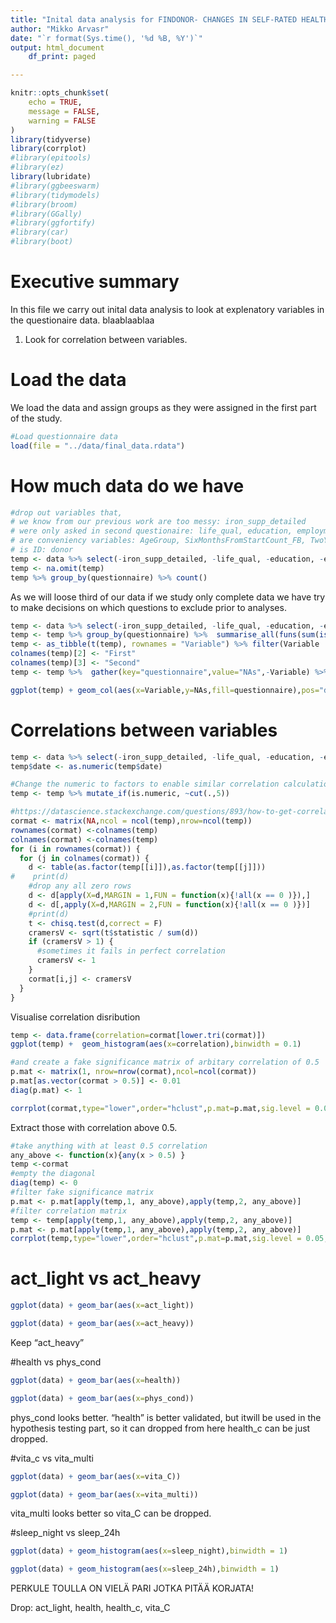 ```yaml
---
title: "Inital data analysis for FINDONOR- CHANGES IN SELF-RATED HEALTH DURING THE STUDY AND IT'S RELATION TO IRON BIOMARKERS "
author: "Mikko Arvasr"
date: "`r format(Sys.time(), '%d %B, %Y')`"
output: html_document
    df_print: paged

---
```




```r
knitr::opts_chunk$set(
	echo = TRUE,
	message = FALSE,
	warning = FALSE
)
library(tidyverse)
library(corrplot)
#library(epitools)
#library(ez)
library(lubridate)
#library(ggbeeswarm)
#library(tidymodels)
#library(broom)
#library(GGally)
#library(ggfortify)
#library(car)
#library(boot)
```

# Executive summary


In this file we carry out inital data analysis to look at explenatory variables in the questionaire data. blaablaablaa

1. Look for correlation between variables.

# Load the data

We load the data and assign groups as they were assigned in the first part of the study. 

```r
#Load questionnaire data
load(file = "../data/final_data.rdata") 

```

# How much data do we have
```r
#drop out variables that, 
# we know from our previous work are too messy: iron_supp_detailed
# were only asked in second questionaire: life_qual, education, employment
# are conveniency variables: AgeGroup, SixMonthsFromStartCount_FB, TwoYearsFromStartCount_FB
# is ID: donor
temp <- data %>% select(-iron_supp_detailed, -life_qual, -education, -employment,-AgeGroup, -SixMonthsFromStartCount_FB,-TwoYearsFromStartCount_FB,-donor)
temp <- na.omit(temp)
temp %>% group_by(questionnaire) %>% count()
```

As we will loose third of our data if we study only complete data we have try to make decisions on which questions to exclude prior to analyses.

```r
temp <- data %>% select(-iron_supp_detailed, -life_qual, -education, -employment,-AgeGroup, -SixMonthsFromStartCount_FB,-TwoYearsFromStartCount_FB,-donor)
temp <- temp %>% group_by(questionnaire) %>%  summarise_all(funs(sum(is.na(.))))
temp <- as_tibble(t(temp), rownames = "Variable") %>% filter(Variable != "questionnaire")
colnames(temp)[2] <- "First"
colnames(temp)[3] <- "Second"
temp <- temp %>%  gather(key="questionnaire",value="NAs",-Variable) %>% mutate(NAs = as.numeric(gsub(" ","",NAs)))

ggplot(temp) + geom_col(aes(x=Variable,y=NAs,fill=questionnaire),pos="dodge") +  coord_flip() 

```


# Correlations between variables

```r

temp <- data %>% select(-iron_supp_detailed, -life_qual, -education, -employment,-AgeGroup, -SixMonthsFromStartCount_FB,-TwoYearsFromStartCount_FB, -donor,-questionnaire,-sex,-group)
temp$date <- as.numeric(temp$date)

#Change the numeric to factors to enable similar correlation calculation for all
temp <- temp %>% mutate_if(is.numeric, ~cut(.,5))

#https://datascience.stackexchange.com/questions/893/how-to-get-correlation-between-two-categorical-variable-and-a-categorical-variab
cormat <- matrix(NA,ncol = ncol(temp),nrow=ncol(temp))
rownames(cormat) <-colnames(temp)
colnames(cormat) <-colnames(temp)
for (i in rownames(cormat)) {
  for (j in colnames(cormat)) {
    d <- table(as.factor(temp[[i]]),as.factor(temp[[j]]))
#    print(d)
    #drop any all zero rows
    d <- d[apply(X=d,MARGIN = 1,FUN = function(x){!all(x == 0 )}),]
    d <- d[,apply(X=d,MARGIN = 2,FUN = function(x){!all(x == 0 )})]
    #print(d)
    t <- chisq.test(d,correct = F)
    cramersV <- sqrt(t$statistic / sum(d))
    if (cramersV > 1) {
      #sometimes it fails in perfect correlation
      cramersV <- 1
    }
    cormat[i,j] <- cramersV
  }
}


```

Visualise correlation disribution
```r
temp <- data.frame(correlation=cormat[lower.tri(cormat)])
ggplot(temp) +  geom_histogram(aes(x=correlation),binwidth = 0.1)

#and create a fake significance matrix of arbitary correlation of 0.5
p.mat <- matrix(1, nrow=nrow(cormat),ncol=ncol(cormat))
p.mat[as.vector(cormat > 0.5)] <- 0.01 
diag(p.mat) <- 1

```


```r
corrplot(cormat,type="lower",order="hclust",p.mat=p.mat,sig.level = 0.05,insig = "label_sig",pch.col = 'red',pch.cex = 1)
```

Extract those with correlation above 0.5.
```r
#take anything with at least 0.5 correlation
any_above <- function(x){any(x > 0.5) }
temp <-cormat
#empty the diagonal
diag(temp) <- 0
#filter fake significance matrix
p.mat <- p.mat[apply(temp,1, any_above),apply(temp,2, any_above)]
#filter correlation matrix
temp <- temp[apply(temp,1, any_above),apply(temp,2, any_above)]
p.mat <- p.mat[apply(temp,1, any_above),apply(temp,2, any_above)]
corrplot(temp,type="lower",order="hclust",p.mat=p.mat,sig.level = 0.05,insig = "label_sig",pch.col = 'red',pch.cex = 1)
```

# act_light vs act_heavy
```r
ggplot(data) + geom_bar(aes(x=act_light))
```

```r
ggplot(data) + geom_bar(aes(x=act_heavy))
```

Keep "act_heavy"

#health vs phys_cond

```r
ggplot(data) + geom_bar(aes(x=health))
```
```r
ggplot(data) + geom_bar(aes(x=phys_cond))
```

phys_cond looks better. "health" is better validated, but itwill be used in the hypothesis testing part, so it can dropped from here 
health_c can be just dropped.

#vita_c vs vita_multi

```r
ggplot(data) + geom_bar(aes(x=vita_C))
```

```r
ggplot(data) + geom_bar(aes(x=vita_multi))
```

vita_multi looks better so vita_C can be dropped.

#sleep_night vs sleep_24h
```r
ggplot(data) + geom_histogram(aes(x=sleep_night),binwidth = 1)
```
```r
ggplot(data) + geom_histogram(aes(x=sleep_24h),binwidth = 1)
```

PERKULE TOULLA ON VIELÄ PARI JOTKA PITÄÄ KORJATA!

Drop: act_light, health, health_c, vita_C
